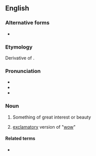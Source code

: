 ==English==

===Alternative forms===
* {{l|en|wowser}}

===Etymology===
Derivative of {{m|en|wow}}.

===Pronunciation===
* {{IPA|en|/ˈwaʊzə(ɹ)/}}
* {{audio|en|En-au-wowzer.ogg|Audio (AU)}}
* {{rhymes|en|aʊzə(ɹ)}}

===Noun===
{{en-noun}}

# {{lb|en|NZ|slang}} Something of great interest or beauty
# [[exclamatory]] version of "[[wow]]"

====Related terms====
* {{l|en|wowzah}}